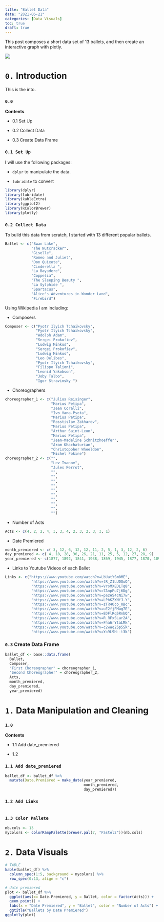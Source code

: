```yaml
---
title: "Ballet Data"
date: "2021-06-21"
categories: [Data Visuals]
toc: true
draft: true
---
```


This post composes a short data set of 13 ballets, and then create an interactive graph with plotly. 

![](../../00_img/firebird.jpeg)

# `0.` Introduction 

This is the into.

::: {.panel-tabset}

### `0.0` 

**Contents**

* 0.1 Set Up

* 0.2 Collect Data

* 0.3 Create Data Frame

### `0.1 Set Up` 

I will use the following packages: 

* `dplyr` to manipulate the data.

* `lubridate` to convert 

```r
library(dplyr)
library(lubridate)
library(kableExtra) 
library(ggplot2)
library(RColorBrewer)
library(plotly)
```

### `0.2 Collect Data` 

To build this data from scratch, I started with 13 different popular ballets. 

```r
Ballet <- c("Swan Lake", 
            "The Nutcracker", 
            "Giselle", 
            "Romeo and Juliet",  
            "Don Quixote", 
            "Cinderella ", 
            "La Bayadere", 
            "Coppelia", 
            "The Sleeping Beauty ", 
            "La Sylphide ", 
            "Spartacus", 
            "Alice's Adventures in Wonder Land",
            "Firebird")
```

Using Wikipedia I am including:

* Composers

```r
Composer <- c("Pyotr Ilyich Tchaikovsky", 
              "Pyotr Ilyich Tchaikovsky",
              "Adolph Adam", 
              "Sergei Prokofiev",
              "Ludwig Minkus",
              "Sergei Prokofiev",
              "Ludwig Minkus",
              "Leo Delibes",
              "Pyotr Ilyich Tchaikovsky",
              "Filippo Talioni",
              "Leonid Yakobson",
              "Joby Talbo",
              "Igor Stravinsky ")
```

* Choreographers

```r
choreographer_1 <- c("Julius Reisinger",
                     "Marius Petipa", 
                     "Jean Coralli",
                     "Ivo Vana-Psota",
                     "Marius Petipa", 
                     "Rosstislav Zakharov",
                     "Marius Petipa",
                     "Arthur Saint-Leon",
                     "Marius Petipa",
                     "Jean-Madeline Schnitzhoeffer",
                     "Aram Khachaturian",
                     "Christopoher Wheeldon",
                     "Michel Fokine")
choreographer_2 <- c("",
                     "Lev Ivanov",
                     "Jules Perrot",
                     "",
                     "",
                     "",
                     "",
                     "",
                     "",
                     "",
                     "",
                     "",
                     "")
```

* Number of Acts

```r
Acts <- c(4, 2, 2, 4, 3, 3, 4, 2, 3, 2, 3, 3, 1)
```

* Date Premiered

```r
month_premiered <- c( 3, 12, 6, 12, 12, 11, 2, 5, 1, 3, 12, 2, 6)
day_premiered <- c( 4, 18, 28, 30, 26, 21, 11, 25, 5, 12, 27, 28, 9)
year_premiered <- c(1877, 1892, 1841, 1938, 1869, 1945, 1877, 1870, 1890, 1832, 1956, 2011, 1910)
```

* Links to Youtube Videos of each Ballet

```r
Links <- c("https://www.youtube.com/watch?v=LbUatYSm8ME", 
            "https://www.youtube.com/watch?v=tR_Z1LUDQuQ", 
            "https://www.youtube.com/watch?v=VroMXEDLTq8", 
            "https://www.youtube.com/watch?v=7AnpPu7j6Dg",  
            "https://www.youtube.com/watch?v=pazAS4cNi7w", 
            "https://www.youtube.com/watch?v=LPbKZXNfJ-Y", 
            "https://www.youtube.com/watch?v=zTR4Oco_0Bc", 
            "https://www.youtube.com/watch?v=uE2fjFMag7E", 
            "https://www.youtube.com/watch?v=EDFlRq5RnbQ", 
            "https://www.youtube.com/watch?v=R_RFxSLar2A", 
            "https://www.youtube.com/watch?v=Fha6rYtaLMk", 
            "https://www.youtube.com/watch?v=c2wWq25p5Sk",
            "https://www.youtube.com/watch?v=Yo9L9H--t3k")
```

### `0.3` Create Data Frame

```r
ballet_df <- base::data.frame(
  Ballet,
  Composer,
  "First Choreographer" = choreographer_1,
  "Second Choreographer" = choreographer_2,
  Acts,
  month_premiered,
  day_premiered,
  year_premiered)
```

:::

# `1.` Data Manipulation and Cleaning

::: {.panel-tabset}

### `1.0`

**Contents**

* 1.1 Add date_premiered

* 1.2 

### `1.1 Add date_premiered`

```r
ballet_df <- ballet_df %>% 
  mutate(Date.Premiered = make_date(year_premiered,
                                    month_premiered,
                                    day_premiered))
```

### `1.2 Add Links`

```r

```

### `1.3 Color Pallete`

```r
nb.cols <- 13
mycolors <- colorRampPalette(brewer.pal(7, "Pastel2"))(nb.cols)
```

:::

# `2.` Data Visuals

```r
# TABLE 
kable(ballet_df) %>%
  column_spec(1:5, background = mycolors) %>%
  row_spec(0:13, align = "c")
```


```r
# date premiered 
plot <- ballet_df %>% 
  ggplot(aes(x= Date.Premiered, y = Ballet, color = factor(Acts))) +
  geom_point() +
  labs(x = "Date Premiered", y = "Ballet", color = "Number of Acts") +
  ggtitle("Ballets by Date Premiered")
ggplotly(plot)
```